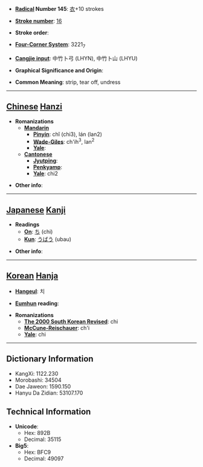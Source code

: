 * '''[[Wiktionary:Chinese radical index| Radical]] Number 145''': [[Wiktionary:Chinese radical index 衣|衣]]+10 strokes

* '''[[Wiktionary:Chinese total strokes index|Stroke number]]''': [[Wiktionary:Chinese total strokes index 16|16]]

* '''Stroke order''': 

* '''[[Wiktionary:Chinese four corner index|Four-Corner System]]''': 3221<sub>7</sub>

* '''[[Wiktionary:Chinese Cangjie index|Cangjie input]]''': 中竹卜弓 (LHYN), 中竹卜山 (LHYU)

* '''Graphical Significance and Origin''': 

* '''Common Meaning''': strip, tear off, undress

----

== [[Chinese]] [[Hanzi]] ==

* '''Romanizations'''
** '''[[Mandarin]]'''
*** '''[[Pinyin]]''': chǐ (chi3), lán (lan2)
*** '''[[Wade-Giles]]''': ch'ih<sup>3</sup>, lan<sup>2</sup>
*** '''[[Yale]]''': 
** '''[[Cantonese]]'''
*** '''[[Jyutping]]''':
*** '''[[Penkyamp]]''': 
*** '''[[Yale]]''': chi2

* '''Other info''': 

----

== [[Japanese]] [[Kanji]] ==

* '''Readings'''
** '''[[On]]''': [[ち]] (chi)
** '''[[Kun]]''': [[うばう]] (ubau)

* '''Other info''':  

----

== [[Korean]] [[Hanja]] ==

* '''[[Hangeul]]''': 치

* '''[[Eumhun]] reading''': 

* '''Romanizations'''
** '''[[The 2000 South Korean Revised Romanization|The 2000 South Korean Revised]]''': chi
** '''[[McCune-Reischauer]]''': ch'i
** '''[[Yale]]''': chi

----

== Dictionary Information ==

* KangXi: 1122.230
* Morobashi: 34504
* Dae Jaweon: 1590.150
* Hanyu Da Zidian: 53107.170

== Technical Information ==

* '''Unicode''':
** Hex: 892B
** Decimal: 35115
* '''Big5''':
** Hex: BFC9
** Decimal: 49097